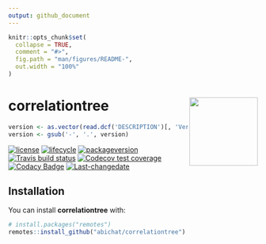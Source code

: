 ```yaml
---
output: github_document
---
```


<!-- README.md is generated from README.Rmd. Please edit that file -->

```r
knitr::opts_chunk$set(
  collapse = TRUE,
  comment = "#>",
  fig.path = "man/figures/README-",
  out.width = "100%"
)
```
# correlationtree <img src='man/figures/logo.png' align="right" height="138" />
<!-- badges: start -->
```r
version <- as.vector(read.dcf('DESCRIPTION')[, 'Version'])
version <- gsub('-', '.', version)
```
[![license](https://img.shields.io/badge/license-GPL--3-blue.svg)](https://www.gnu.org/licenses/gpl-3.0.en.html)
[![lifecycle](https://img.shields.io/badge/lifecycle-experimental-orange.svg)](https://www.tidyverse.org/lifecycle/#experimental)
[![packageversion](https://img.shields.io/badge/Package%20version-`r version`-orange.svg)](https://github.com/abichat/correlationtree/blob/master/DESCRIPTION)
[![Travis build status](https://travis-ci.org/abichat/correlationtree.svg?branch=master)](https://travis-ci.org/abichat/correlationtree)
[![Codecov test coverage](https://codecov.io/gh/abichat/correlationtree/branch/master/graph/badge.svg)](https://codecov.io/gh/abichat/correlationtree?branch=master)
[![Codacy Badge](https://api.codacy.com/project/badge/Grade/c476773bb2b848eca5c9cd8ab0551383)](https://www.codacy.com/app/abichat/correlationtree?utm_source=github.com&amp;utm_medium=referral&amp;utm_content=abichat/correlationtree&amp;utm_campaign=Badge_Grade)
[![Last-changedate](https://img.shields.io/badge/last%20change-`r gsub('-', '--', Sys.Date())`-yellowgreen.svg)](https://github.com/abichat/correlationtree/commits/master)
<!-- badges: end -->

## Installation

You can install **correlationtree** with:

```r
# install.packages("remotes")
remotes::install_github("abichat/correlationtree")
```
